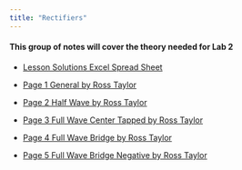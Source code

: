 ```yaml
---
title: "Rectifiers"
---
```


#### This group of notes will cover the theory needed for Lab 2

- [Lesson Solutions Excel Spread Sheet](assets/a-Rectifier-Circuits-Lessons-Only.xlsx){download=""}

- [Page 1 General by Ross Taylor](assets/c-Lesson-Page1-Rectifier%20Circuits.pdf){target="_blank"}

- [Page 2 Half Wave by Ross Taylor](assets/ea-Lesson-Page2-Rectifier%20Circuits-Half-Wave.pdf){target="_blank"}

- [Page 3 Full Wave Center Tapped by Ross Taylor](assets/ga-Lesson-Page3-Rectifier%20Circuits-Full-Wave-Center-Tapped.pdf){target="_blank"}

- [Page 4 Full Wave Bridge by Ross Taylor](assets/ja-Lesson-Page4-Rectifier%20Circuits-Full-Wave-Bridge.pdf){target="_blank"}

- [Page 5 Full Wave Bridge Negative by Ross Taylor](assets/l-Lesson-Page5-Rectifier%20Circuits-Full-Wave-Bridge-Negative-Output.pdf){target="_blank"}